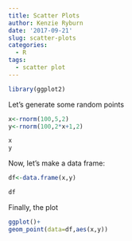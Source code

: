 ```yaml
---
title: Scatter Plots
author: Kenzie Ryburn
date: '2017-09-21'
slug: scatter-plots
categories:
  - R
tags:
  - scatter plot
---
```


```r
library(ggplot2)
```

Let's generate some random points

```r
x<-rnorm(100,5,2)
y<-rnorm(100,2*x+1,2)

x
y
```

Now, let's make a data frame:

```r
df<-data.frame(x,y)

df
```

Finally, the plot

```r
ggplot()+
geom_point(data=df,aes(x,y))
```





